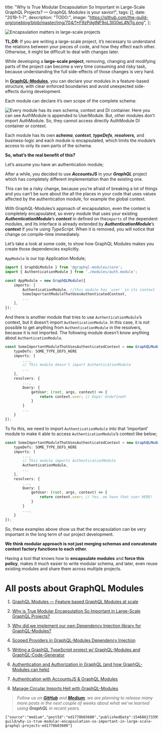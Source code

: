 

  title: "Why is True Modular Encapsulation So Important in Large-Scale GraphQL Projects? — GraphQL Modules is your savior!",
  tags: [],
  date: "2019-1-7",
  description: "TODO:",
  image: "https://github.com/the-guild-org/oneblog/blob/master/img/704/1*F9zPdgtNF9oL3IG0eL4NTg.png",
};
      
  

![](https://github.com/the-guild-org/oneblog/blob/master/img/704/1*F9zPdgtNF9oL3IG0eL4NTg.png?raw=true "Encapsulation matters in large-scale projects")

**TL;DR**: If you are writing a large-scale project, it’s necessary to understand the relations between your pieces of code, and how they effect each other. Otherwise, it might be difficult to deal with changes later.


While developing a **large-scale project**, removing, changing and modifying parts of the project can become a very time consuming and risky task, because understanding the full side-effects of those changes is very hard.


In [**GraphQL-Modules**](https://graphql-modules.com/), you can declare your modules in a feature-based structure, with clear enforced boundaries and avoid unexpected side-effects during development.


Each module can declare it’s own scope of the complete schema:

![](https://github.com/the-guild-org/oneblog/blob/master/img/704/1*ZtOhO2PCRh6FDQanTk_yug.png?raw=true "Every module has its own schema, context and DI container. Here you can see AuthModule is appended to UserModule. But, other modules don’t import AuthModule. So, they cannot access directly AuthModule DI container or context.")

Each module has its own **_schema_**, **_context_**, **_typeDefs_**, **_resolvers,_** and business-logic and each module is encapsulated, which limits the module’s access to only its own parts of the schema.


**So, what’s the real benefit of this?**


Let’s assume you have an authentication module;

After a while, you decided to use **_AccountsJS_** in your **_GraphQL_** project which has completely different implementation than the existing one.


This can be a risky change, because you’re afraid of breaking a lot of things and you can’t be sure about the all the places in your code that uses values affected by the authentication module, for example the global context.

With GraphQL-Modules’s approach of encapsulation, even the context is completely encapsulated, so every module that uses your existing **_AuthenticationModule_**’s **_context_** in defined on the`imports` of the dependent modules, and its interface is already extended by **_AuthenticationModule_**’s **_context_** if you’re using _TypeScript_. When it is removed, you will notice that change on compile-time immediately.


Let’s take a look at some code, to show how GraphQL Modules makes you create those dependencies explicitly.

`AppModule` is our top Application Module;


```typescript
import { GraphQLModule } from '@graphql-modules/core';
import { AuthenticationModule } from './modules/auth.module';

const AppModule = new GraphQLModule({
    imports: [
        AuthenticationModule, //this module has `user` in its context
        SomeImportantModuleThatUsesAuthenticatedContext,
        ...
    ],
});

```

And there is another module that tries to use `AuthenticationModule`’s context, but it doesn’t import `AuthenticationModule`. In this case, it is not possible to get anything from `AuthenticationModule` in the resolvers, because it is not imported. The following module doesn’t know anything about `AuthenticationModule`.


```typescript
const SomeImportantModuleThatUsesAuthenticatedContext = new GraphQLModule({
    typeDefs: SOME_TYPE_DEFS_HERE
    imports: [
        ...,
        // This module doesn't import AuthenticationModule
        ...
    ],
    resolvers: {
        ...,
        Query: {
            getUser: (root, args, context) => {
                return context.user; // Oops! Undefined!
            }
        }
        ...
    }
});
```

To fix this, we need to import `AuthenticationModule` into that ‘important’ module to make it able to access `AuthenticationModule`’s context like below;


```typescript
const SomeImportantModuleThatUsesAuthenticatedContext = new GraphQLModule({
    typeDefs: SOME_TYPE_DEFS_HERE
    imports: [
        ...,
        // This module imports AuthenticationModule
        AuthenticationModule,
        ...
    ],
    resolvers: {
        ...,
        Query: {
            getUser: (root, args, context) => {
                return context.user; // Yes, we have that user HERE!
            }
        }
        ...,
    }
});
```

So, these examples above show us that the encapsulation can be very important in the long term of our project development.

**We think modular approach is not just merging schemas and concatenate context factory functions to each other.**


Having a tool that knows how to **encapsulate modules** and **force this policy**, makes it much easier to write modular schema, and later, even reuse existing modules and share them across multiple projects.


# All posts about GraphQL Modules

1.  [GraphQL Modules — Feature based GraphQL Modules at scale](https://medium.com/the-guild/graphql-modules-feature-based-graphql-modules-at-scale-2d7b2b0da6da)

1.  [Why is True Modular Encapsulation So Important in Large-Scale GraphQL Projects?](https://medium.com/the-guild/why-is-true-modular-encapsulation-so-important-in-large-scale-graphql-projects-ed1778b03600)

1.  [Why did we implement our own Dependency Injection library for GraphQL-Modules?](https://medium.com/p/f25a234a9762)

1.  [Scoped Providers in GraphQL-Modules Dependency Injection](https://medium.com/p/949cd2588e0)

1.  [Writing a GraphQL TypeScript project w/ GraphQL-Modules and GraphQL-Code-Generator](https://medium.com/the-guild/writing-strict-typed-graphql-typescript-project-w-graphql-modules-and-graphql-code-generator-c22f6caa17b8)

1.  [Authentication and Authorization in GraphQL (and how GraphQL-Modules can help)](https://medium.com/the-guild/authentication-and-authorization-in-graphql-and-how-graphql-modules-can-help-fadc1ee5b0c2)

1.  [Authentication with AccountsJS & GraphQL Modules](https://medium.com/the-guild/authentication-with-accountsjs-graphql-modules-e0fb9799a9da)

1.  [Manage Circular Imports Hell with GraphQL-Modules](https://medium.com/the-guild/manage-circular-imports-hell-with-graphql-modules-4b1611dee781)


> _Follow us on [**GitHub**](https://github.com/Urigo/graphql-modules) and [**Medium**](https://medium.com/the-guild), we are planning to release many more posts in the next couple of weeks about what we’ve learned using **GraphQL** in recent years._
>


```backmatter
{"source":"medium","postId":"ed1778b03600","publishedDate":1546861733955,"url":"https://medium.com/the-guild/why-is-true-modular-encapsulation-so-important-in-large-scale-graphql-projects-ed1778b03600"}
```
